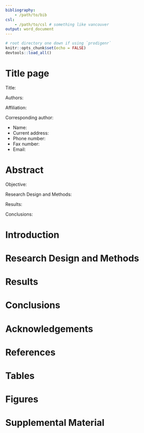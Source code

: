 ```yaml
---
bibliography: 
    - /path/to/bib
csl:
    - /path/to/csl # something like vancouver
output: word_document
---
```


```r
# root directory one down if using `prodigenr`
knitr::opts_chunk$set(echo = FALSE)
devtools::load_all()
```

# Title page

Title:

<!-- First, middle initial, last, highest academic degree -->
Authors:

<!-- During time of study. -->
Affiliation:

Corresponding author:

- Name:
- Current address:
- Phone number:
- Fax number:
- Email:

# Abstract

Objective:

Research Design and Methods:

Results:

Conclusions:

# Introduction 

# Research Design and Methods

# Results

# Conclusions

# Acknowledgements

# References

# Tables

# Figures

# Supplemental Material
